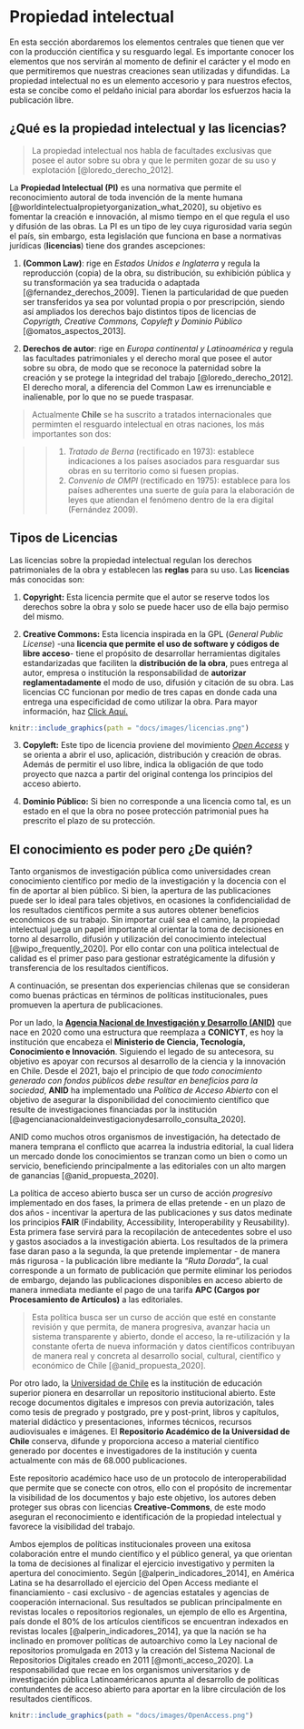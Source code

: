 # Propiedad intelectual {#propiedad}

En esta sección abordaremos los elementos centrales que tienen que ver con la producción científica y su resguardo legal. Es importante conocer los elementos que nos servirán al momento de definir el carácter y el modo en que permitiremos que nuestras creaciones sean utilizadas y difundidas. La propiedad intelectual no es un elemento accesorio y para nuestros efectos, esta se concibe como el peldaño inicial para abordar los esfuerzos hacia la publicación libre.

## ¿Qué es la propiedad intelectual y las licencias?

> La propiedad intelectual nos habla de facultades exclusivas que posee el autor sobre su obra y que le permiten gozar de su uso y explotación [@loredo_derecho_2012].

La **Propiedad Intelectual (PI)** es una normativa que permite el reconocimiento autoral de toda invención de la mente humana [@worldintelectualpropietyorganization_what_2020], su objetivo es fomentar la creación e innovación, al mismo tiempo en el que regula el uso y difusión de las obras. La PI es un tipo de ley cuya rigurosidad varia según el país, sin embargo, esta legislación que funciona en base a normativas jurídicas (**licencias**) tiene dos grandes ascepciones:

1.  **(Common Law)**: rige en *Estados Unidos e Inglaterra* y regula la reproducción (copia) de la obra, su distribución, su exhibición pública y su transformación ya sea traducida o adaptada [@fernandez_derechos_2009]. Tienen la particularidad de que pueden ser transferidos ya sea por voluntad propia o por prescripción, siendo así ampliados los derechos bajo distintos tipos de licencias de *Copyrigth, Creative Commons, Copyleft y Dominio Público* [@omatos_aspectos_2013].

2.  **Derechos de autor**: rige en *Europa continental y Latinoamérica* y regula las facultades patrimoniales y el derecho moral que posee el autor sobre su obra, de modo que se reconoce la paternidad sobre la creación y se protege la integridad del trabajo [@loredo_derecho_2012]. El derecho moral, a diferencia del Common Law es irrenunciable e inalienable, por lo que no se puede traspasar.

> Actualmente **Chile** se ha suscrito a tratados internacionales que permimten el resguardo intelectual en otras naciones, los más importantes son dos:

> > 1.  *Tratado de Berna* (rectificado en 1973): establece indicaciones a los países asociados para resguardar sus obras en su territorio como si fuesen propias.
> > 2.  *Convenio de OMPI* (rectificado en 1975): establece para los países adherentes una suerte de guía para la elaboración de leyes que atiendan el fenómeno dentro de la era digital (Fernández 2009).

## Tipos de Licencias

Las licencias sobre la propiedad intelectual regulan los derechos patrimoniales de la obra y establecen las **reglas** para su uso. Las **licencias** más conocidas son:

1.  **Copyright:** Esta licencia permite que el autor se reserve todos los derechos sobre la obra y solo se puede hacer uso de ella bajo permiso del mismo.

2.  **Creative Commons:** Esta licencia inspirada en la GPL (*General Public License*) -una **licencia que permite el uso de software y códigos de libre acceso**- tiene el propósito de desarrollar herramientas digitales estandarizadas que faciliten la **distribución de la obra**, pues entrega al autor, empresa o institución la responsabilidad de **autorizar reglamentadamente** el modo de uso, difusión y citación de su obra. Las licencias CC funcionan por medio de tres capas en donde cada una entrega una especificidad de como utilizar la obra. Para mayor información, haz [Click Aquí.](https://creativecommons.org/){target="_blank"}

```r
knitr::include_graphics(path = "docs/images/licencias.png")
```

3.  **Copyleft:** Este tipo de licencia proviene del movimiento [*Open Access*](https://open-access.net/en/information-on-open-access/history-of-the-open-access-movement){target="_blank"} y se orienta a abrir el uso, aplicación, distribución y creación de obras. Además de permitir el uso libre, indica la obligación de que todo proyecto que nazca a partir del original contenga los principios del acceso abierto.

4.  **Dominio Público:** Si bien no corresponde a una licencia como tal, es un estado en el que la obra no posee protección patrimonial pues ha prescrito el plazo de su protección.

## El conocimiento es poder pero ¿De quién?

Tanto organismos de investigación pública como universidades crean conocimiento científico por medio de la investigación y la docencia con el fin de aportar al bien público. Si bien, la apertura de las publicaciones puede ser lo ideal para tales objetivos, en ocasiones la confidencialidad de los resultados científicos permite a sus autores obtener beneficios económicos de su trabajo. Sin importar cuál sea el camino, la propiedad intelectual juega un papel importante al orientar la toma de decisiones en torno al desarrollo, difusión y utilización del conocimiento intelectual [@wipo_frequently_2020]. Por ello contar con una política intelectual de calidad es el primer paso para gestionar estratégicamente la difusión y transferencia de los resultados científicos.

A continuación, se presentan dos experiencias chilenas que se consideran como buenas prácticas en términos de políticas institucionales, pues promueven la apertura de publicaciones.

Por un lado, la [**Agencia Nacional de Investigación y Desarrollo (ANID)**](https://www.anid.cl/){target="_blank"} que nace en 2020 como una estructura que reemplaza a **CONICYT**, es hoy la institución que encabeza el **Ministerio de Ciencia, Tecnología, Conocimiento e Innovación**. Siguiendo el legado de su antecesora, su objetivo es apoyar con recursos al desarrollo de la ciencia y la innovación en Chile. Desde el 2021, bajo el principio de que _todo conocimiento generado con fondos públicos debe resultar en beneficios para la sociedad_, **ANID** ha implementado una *Política de Acceso Abierto* con el objetivo de asegurar la disponibilidad del conocimiento científico que resulte de investigaciones financiadas por la institución [@agencianacionaldeinvestigacionydesarrollo_consulta_2020]. 

ANID como muchos otros organismos de investigación, ha detectado de manera temprana el conflicto que acarrea la industria editorial, la cual lidera un mercado donde los conocimientos se tranzan como un bien o como un servicio, beneficiendo principalmente a las editoriales con un alto margen de ganancias [@anid_propuesta_2020].

La política de acceso abierto busca ser un curso de acción *progresivo* implementado en dos fases, la primera de ellas pretende - en un plazo de dos años - incentivar la apertura de las publicaciones y sus datos medinate los principios **FAIR** (Findability, Accessibility, Interoperability y Reusability). Esta primera fase servirá para la recopilación de antecedentes sobre el uso y gastos asociados a la investigación abierta. Los resultados de la primera fase daran paso a la segunda, la que pretende implementar - de manera más rigurosa - la publicación libre mediante la *"Ruta Dorada"*, la cual corresponde a un formato de publicación que permite eliminar los periodos de embargo, dejando las publicaciones disponibles en acceso abierto de manera inmediata mediante el pago de una tarifa **APC (Cargos por Procesamiento de Artículos)** a las editoriales.

> Esta política busca ser un curso de acción que esté en constante revisión y que permita, de manera progresiva, avanzar hacia un sistema transparente y abierto, donde el acceso, la re-utilización y la constante oferta de nueva información y datos científicos contribuyan de manera real y concreta al desarrollo social, cultural, científico y económico de Chile [@anid_propuesta_2020].

Por otro lado, la [Universidad de Chile](http://repositorio.uchile.cl/){target="_blank"} es la institución de educación superior pionera en desarrollar un repositorio institucional abierto. Este recoge documentos digitales e impresos con previa autorización, tales como tesis de pregrado y postgrado, pre y post-print, libros y capítulos, material didáctico y presentaciones, informes técnicos, recursos audiovisuales e imágenes. El **Repositorio Académico de la Universidad de Chile** conserva, difunde y proporciona acceso a material científico generado por docentes e investigadores de la institución y cuenta actualmente con más de 68.000 publicaciones.

Este repositorio académico hace uso de un protocolo de interoperabilidad que permite que se conecte con otros, ello con el propósito de incrementar la visibilidad de los documentos y bajo este objetivo, los autores deben proteger sus obras con licencias **Creative-Commons**, de este modo aseguran el reconocimiento e identificación de la propiedad intelectual y favorece la visibilidad del trabajo.

Ambos ejemplos de políticas institucionales proveen una exitosa colaboración entre el mundo científico y el público general, ya que orientan la toma de decisiones al finalizar el ejercicio investigativo y permiten la apertura del conocimiento. Según [@alperin_indicadores_2014], en América Latina se ha desarrollado el ejercicio del Open Access mediante el financiamiento - casi exclusivo - de agencias estatales y agencias de cooperación internacional. Sus resultados se publican principalmente en revistas locales o repositorios regionales, un ejemplo de ello es Argentina, país donde el 80% de los artículos científicos se encuentran indexados en revistas locales [@alperin_indicadores_2014], ya que la nación se ha inclinado en promover políticas de autoarchivo como la Ley nacional de repositorios promulgada en 2013 y la creación del Sistema Nacional de Repositorios Digitales creado en 2011 [@monti_acceso_2020]. La responsabilidad que recae en los organismos universitarios y de investigación pública Latinoaméricanos apunta al desarrollo de políticas contundentes de acceso abierto para aportar en la libre circulación de los resultados científicos.

```r
knitr::include_graphics(path = "docs/images/OpenAccess.png")
```
